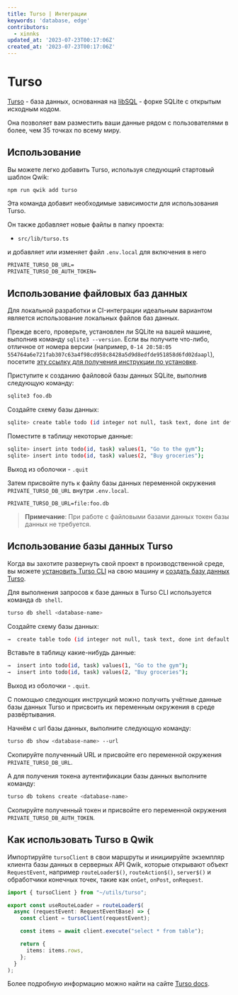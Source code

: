 ```yaml
---
title: Turso | Интеграции
keywords: 'database, edge'
contributors:
  - xinnks
updated_at: '2023-07-23T00:17:06Z'
created_at: '2023-07-23T00:17:06Z'
---
```


# Turso

[Turso](https://turso.tech) - база данных, основанная на [libSQL](https://libsql.org) - форке SQLite с открытым исходным кодом.

Она позволяет вам разместить ваши данные рядом с пользователями в более, чем 35 точках по всему миру.

## Использование

Вы можете легко добавить Turso, используя следующий стартовый шаблон Qwik:

```shell
npm run qwik add turso
```

Эта команда добавит необходимые зависимости для использования Turso.

Он также добавляет новые файлы в папку проекта:

- `src/lib/turso.ts`

и добавляет или изменяет файл `.env.local` для включения в него

```txt title=".env.local"
PRIVATE_TURSO_DB_URL=
PRIVATE_TURSO_DB_AUTH_TOKEN=
```

## Использование файловых баз данных

Для локальной разработки и CI-интеграции идеальным вариантом является использование локальных файлов баз данных.

Прежде всего, проверьте, установлен ли SQLite на вашей машине, выполнив команду `sqlite3 --version`. Если вы получите что-либо, отличное от номера версии (например, `0-14 20:58:05 554764a6e721fab307c63a4f98cd958c8428a5d9d8edfde951858d6fd02daapl`), посетите [эту ссылку для получения инструкции по установке](https://sqlite.org/download.html).

Приступите к созданию файловой базы данных SQLite, выполнив следующую команду:

```sh
sqlite3 foo.db
```

Создайте схему базы данных:

```sh
sqlite> create table todo (id integer not null, task text, done int default 0);
```

Поместите в таблицу некоторые данные:

```sh
sqlite> insert into todo(id, task) values(1, "Go to the gym");
sqlite> insert into todo(id, task) values(2, "Buy groceries");
```

Выход из оболочки - `.quit`

Затем присвойте путь к файлу базы данных переменной окружения `PRIVATE_TURSO_DB_URL` внутри `.env.local`.

```
PRIVATE_TURSO_DB_URL=file:foo.db
```

> **Примечание**: При работе с файловыми базами данных токен базы данных не требуется.

## Использование базы данных Turso

Когда вы захотите развернуть свой проект в производственной среде, вы можете [установить Turso CLI](https://docs.turso.tech/reference/turso-cli#installation) на свою машину и [создать базу данных Turso](https://docs.turso.tech/reference/turso-cli#create-a-logical-database).

Для выполнения запросов к базе данных в Turso CLI используется команда `db shell`.

```sh
turso db shell <database-name>
```

Создайте схему базы данных:

```sh
→  create table todo (id integer not null, task text, done int default 0);
```

Вставьте в таблицу какие-нибудь данные:

```sh
→  insert into todo(id, task) values(1, "Go to the gym");
→  insert into todo(id, task) values(2, "Buy groceries");
```

Выход из оболочки - `.quit`.

С помощью следующих инструкций можно получить учётные данные базы данных Turso и присвоить их переменным окружения в среде развёртывания.

Начнём с url базы данных, выполните следующую команду:

```sh
turso db show <database-name> --url
```

Скопируйте полученный URL и присвойте его переменной окружения `PRIVATE_TURSO_DB_URL`.

А для получения токена аутентификации базы данных выполните команду:

```sh
turso db tokens create <database-name>
```

Скопируйте полученный токен и присвойте его переменной окружения `PRIVATE_TURSO_DB_AUTH_TOKEN`.

## Как использовать Turso в Qwik

Импортируйте `tursoClient` в свои маршруты и инициируйте экземпляр клиента базы данных в серверных API Qwik, которые открывают объект `RequestEvent`, например
`routeLoader$()`, `routeAction$()`, `server$()` и обработчики конечных точек, такие как `onGet`, `onPost`, `onRequest`.

```ts
import { tursoClient } from "~/utils/turso";

export const useRouteLoader = routeLoader$(
  async (requestEvent: RequestEventBase) => {
    const client = tursoClient(requestEvent);

    const items = await client.execute("select * from table");

    return {
      items: items.rows,
    };
  }
);
```

Более подробную информацию можно найти на сайте [Turso docs](https://docs.turso.tech).
